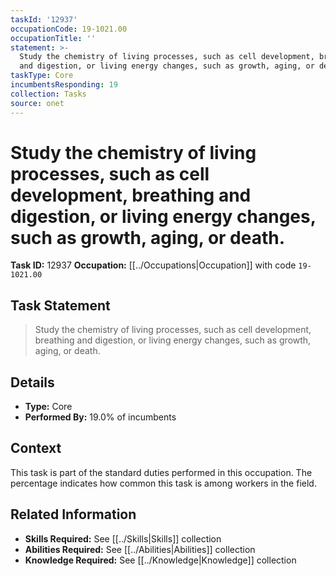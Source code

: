 ```yaml
---
taskId: '12937'
occupationCode: 19-1021.00
occupationTitle: ''
statement: >-
  Study the chemistry of living processes, such as cell development, breathing
  and digestion, or living energy changes, such as growth, aging, or death.
taskType: Core
incumbentsResponding: 19
collection: Tasks
source: onet
---
```

# Study the chemistry of living processes, such as cell development, breathing and digestion, or living energy changes, such as growth, aging, or death.

**Task ID:** 12937
**Occupation:** [[../Occupations|Occupation]] with code `19-1021.00`

## Task Statement

> Study the chemistry of living processes, such as cell development, breathing and digestion, or living energy changes, such as growth, aging, or death.

## Details

- **Type:** Core
- **Performed By:** 19.0% of incumbents

## Context

This task is part of the standard duties performed in this occupation. The percentage indicates how common this task is among workers in the field.

## Related Information

- **Skills Required:** See [[../Skills|Skills]] collection
- **Abilities Required:** See [[../Abilities|Abilities]] collection
- **Knowledge Required:** See [[../Knowledge|Knowledge]] collection
